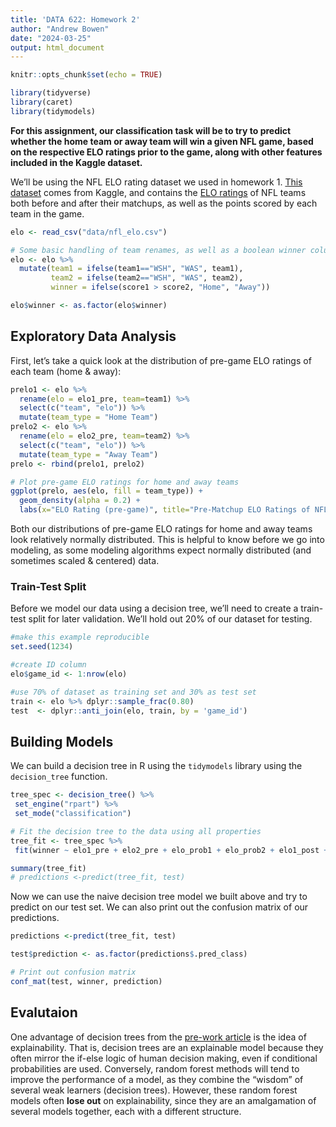 ```yaml
---
title: 'DATA 622: Homework 2'
author: "Andrew Bowen"
date: "2024-03-25"
output: html_document
---
```


```r
knitr::opts_chunk$set(echo = TRUE)
```


```r
library(tidyverse)
library(caret)
library(tidymodels)
```


**For this assignment, our classification task will be to try to predict whether the home team or away team will win a given NFL game, based on the respective ELO ratings prior to the game, along with other features included in the Kaggle dataset.**

We'll be using the NFL ELO rating dataset we used in homework 1. [This dataset](https://www.kaggle.com/datasets/dtrade84/nfl-elo-ratings) comes from Kaggle, and contains the [ELO ratings](https://en.wikipedia.org/wiki/Elo_rating_system) of NFL teams both before and after their matchups, as well as the points scored by each team in the game. 
```r
elo <- read_csv("data/nfl_elo.csv")

# Some basic handling of team renames, as well as a boolean winner column
elo <- elo %>% 
  mutate(team1 = ifelse(team1=="WSH", "WAS", team1),
         team2 = ifelse(team2=="WSH", "WAS", team2),
         winner = ifelse(score1 > score2, "Home", "Away"))

elo$winner <- as.factor(elo$winner)
```

## Exploratory Data Analysis

First, let's take a quick look at the distribution of pre-game ELO ratings of each team (home & away):
```r
prelo1 <- elo %>% 
  rename(elo = elo1_pre, team=team1) %>%
  select(c("team", "elo")) %>%
  mutate(team_type = "Home Team") 
prelo2 <- elo %>%
  rename(elo = elo2_pre, team=team2) %>%
  select(c("team", "elo")) %>%
  mutate(team_type = "Away Team")
prelo <- rbind(prelo1, prelo2)

# Plot pre-game ELO ratings for home and away teams
ggplot(prelo, aes(elo, fill = team_type)) +
  geom_density(alpha = 0.2) +
  labs(x="ELO Rating (pre-game)", title="Pre-Matchup ELO Ratings of NFL Teams (post-1967)")
```

Both our distributions of pre-game ELO ratings for home and away teams look relatively normally distributed. This is helpful to know before we go into modeling, as some modeling algorithms expect normally distributed (and sometimes scaled & centered) data.

### Train-Test Split
Before we model our data using a decision tree, we'll need to create a train-test split for later validation. We'll hold out 20% of our dataset for testing.
```r
#make this example reproducible
set.seed(1234)

#create ID column
elo$game_id <- 1:nrow(elo)

#use 70% of dataset as training set and 30% as test set 
train <- elo %>% dplyr::sample_frac(0.80)
test  <- dplyr::anti_join(elo, train, by = 'game_id')
```





## Building Models
We can build a decision tree in R using the `tidymodels` library using the `decision_tree` function. 
```r
tree_spec <- decision_tree() %>%
 set_engine("rpart") %>%
 set_mode("classification")

# Fit the decision tree to the data using all properties
tree_fit <- tree_spec %>%
 fit(winner ~ elo1_pre + elo2_pre + elo_prob1 + elo_prob2 + elo1_post + elo2_post + qbelo1_pre + qbelo2_pre + qb1_value_pre + qb2_value_pre + qb1_adj + qb2_adj + qbelo_prob1 + qbelo_prob2, data = train)

summary(tree_fit)
# predictions <-predict(tree_fit, test)
```

Now we can use the naive decision tree model we built above and try to predict on our test set. We can also print out the confusion matrix of our predictions.
```r
predictions <-predict(tree_fit, test)

test$prediction <- as.factor(predictions$.pred_class)

# Print out confusion matrix
conf_mat(test, winner, prediction)
```




## Evalutaion

One advantage of decision trees from the [pre-work article](https://decizone.com/blog/the-good-the-bad-the-ugly-of-using-decision-trees) is the idea of explainability. That is, decision trees are an explainable model because they often mirror the if-else logic of human decision making, even if conditional probabilities are used. Conversely, random forest methods will tend to improve the performance of a model, as they combine the "wisdom" of several weak learners (decision trees). However, these random forest models often **lose out** on explainability, since they are an amalgamation of several models together, each with a different structure.




